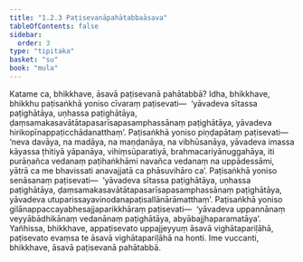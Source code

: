 ```yaml
---
title: "1.2.3 Paṭisevanāpahātabbaāsava"
tableOfContents: false
sidebar:
  order: 3
type: "tipitaka"
basket: "su"
book: "mula"
---
```



<DynamicBreadcrumb />

<Division number="23" book="mula">

<Paragraph number="67" book="mula">
Katame ca, bhikkhave, āsavā paṭisevanā pahātabbā? Idha, bhikkhave, bhikkhu paṭisaṅkhā yoniso cīvaraṃ paṭisevati—  ‘yāvadeva sītassa paṭighātāya, uṇhassa paṭighātāya, ḍaṃsamakasavātātapasarīsapasamphassānaṃ paṭighātāya, yāvadeva hirikopīnappaṭicchādanatthaṃ’.
</Paragraph>

<Paragraph number="68" book="mula">
Paṭisaṅkhā yoniso piṇḍapātaṃ paṭisevati—  ‘neva davāya, na madāya, na maṇḍanāya, na vibhūsanāya, yāvadeva imassa kāyassa ṭhitiyā yāpanāya, vihiṃsūparatiyā, brahmacariyānuggahāya, iti purāṇañca vedanaṃ paṭihaṅkhāmi navañca vedanaṃ na uppādessāmi, yātrā ca me bhavissati anavajjatā ca phāsuvihāro ca’.
</Paragraph>

<Paragraph number="69" book="mula">
Paṭisaṅkhā yoniso senāsanaṃ paṭisevati—  ‘yāvadeva sītassa paṭighātāya, uṇhassa paṭighātāya, ḍaṃsamakasavātātapasarīsapasamphassānaṃ paṭighātāya, yāvadeva utuparissayavinodanapaṭisallānārāmatthaṃ’.
</Paragraph>

<Paragraph number="70" book="mula">
Paṭisaṅkhā yoniso gilānappaccayabhesajjaparikkhāraṃ paṭisevati—  ‘yāvadeva uppannānaṃ veyyābādhikānaṃ vedanānaṃ paṭighātāya, abyābajjhaparamatāya’.
</Paragraph>

<Paragraph number="71" book="mula">
Yañhissa, bhikkhave, appaṭisevato uppajjeyyuṃ āsavā vighātapariḷāhā, paṭisevato evaṃsa te āsavā vighātapariḷāhā na honti. Ime vuccanti, bhikkhave, āsavā paṭisevanā pahātabbā.
</Paragraph>
</Division>
